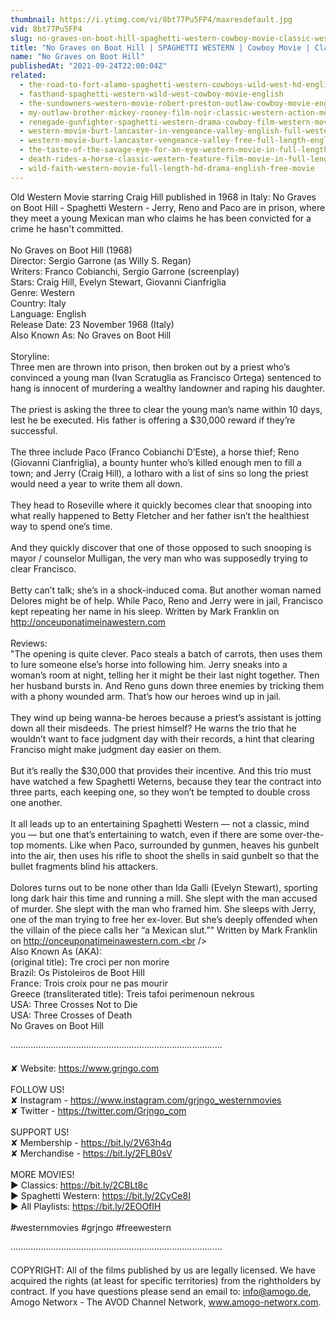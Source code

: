 ```yaml
---
thumbnail: https://i.ytimg.com/vi/8bt77Pu5FP4/maxresdefault.jpg
vid: 8bt77Pu5FP4
slug: no-graves-on-boot-hill-spaghetti-western-cowboy-movie-classic-western-english
title: "No Graves on Boot Hill | SPAGHETTI WESTERN | Cowboy Movie | Classic Western | English"
name: "No Graves on Boot Hill"
publishedAt: "2021-09-24T22:00:04Z"
related:
  - the-road-to-fort-alamo-spaghetti-western-cowboys-wild-west-hd-english
  - fasthand-spaghetti-western-wild-west-cowboy-movie-english
  - the-sundowners-western-movie-robert-preston-outlaw-cowboy-movie-english
  - my-outlaw-brother-mickey-rooney-film-noir-classic-western-action-movie-romance
  - renegade-gunfighter-spaghetti-western-drama-cowboy-film-western-movie
  - western-movie-burt-lancaster-in-vengeance-valley-english-full-western-movie-free-classic-film
  - western-movie-burt-lancaster-vengeance-valley-free-full-length-english-classic-cowboy-film
  - the-taste-of-the-savage-eye-for-an-eye-western-movie-in-full-length-english-free-feature-film
  - death-rides-a-horse-classic-western-feature-film-movie-in-full-length-full-movies-for-free
  - wild-faith-western-movie-full-length-hd-drama-english-free-movie
---
```


Old Western Movie starring Craig Hill published in 1968 in Italy: No Graves on Boot Hill - Spaghetti Western - Jerry, Reno and Paco are in prison, where they meet a young Mexican man who claims he has been convicted for a crime he hasn't committed.<br />
<br />
No Graves on Boot Hill (1968)<br />
Director: Sergio Garrone (as Willy S. Regan)<br />
Writers: Franco Cobianchi, Sergio Garrone (screenplay)<br />
Stars: Craig Hill, Evelyn Stewart, Giovanni Cianfriglia<br />
Genre: Western <br />
Country: Italy<br />
Language: English<br />
Release Date: 23 November 1968 (Italy) <br />
Also Known As: No Graves on Boot Hill <br />
<br />
Storyline:<br />
Three men are thrown into prison, then broken out by a priest who’s convinced a young man (Ivan Scratuglia as Francisco Ortega) sentenced to hang is innocent of murdering a wealthy landowner and raping his daughter.<br />
<br />
The priest is asking the three to clear the young man’s name within 10 days, lest he be executed. His father is offering a $30,000 reward if they’re successful.<br />
<br />
The three include Paco (Franco Cobianchi D’Este), a horse thief; Reno (Giovanni Cianfriglia), a bounty hunter who’s killed enough men to fill a town; and Jerry (Craig Hill), a lotharo with a list of sins so long the priest would need a year to write them all down.<br />
<br />
They head to Roseville where it quickly becomes clear that snooping into what really happened to Betty Fletcher and her father isn’t the healthiest way to spend one’s time.<br />
<br />
And they quickly discover that one of those opposed to such snooping is mayor / counselor Mulligan, the very man who was supposedly trying to clear Francisco.<br />
<br />
Betty can’t talk; she’s in a shock-induced coma. But another woman named Delores might be of help. While Paco, Reno and Jerry were in jail, Francisco kept repeating her name in his sleep. Written by Mark Franklin on http://onceuponatimeinawestern.com<br />
<br />
Reviews:<br />
"The opening is quite clever. Paco steals a batch of carrots, then uses them to lure someone else’s horse into following him. Jerry sneaks into a woman’s room at night, telling her it might be their last night together. Then her husband bursts in. And Reno guns down three enemies by tricking them with a phony wounded arm. That’s how our heroes wind up in jail.<br />
<br />
They wind up being wanna-be heroes because a priest’s assistant is jotting down all their misdeeds. The priest himself? He warns the trio that he wouldn’t want to face judgment day with their records, a hint that clearing Franciso might make judgment day easier on them.<br />
<br />
But it’s really the $30,000 that provides their incentive. And this trio must have watched a few Spaghetti Weterns, because they tear the contract into three parts, each keeping one, so they won’t be tempted to double cross one another.<br />
<br />
It all leads up to an entertaining Spaghetti Western — not a classic, mind you — but one that’s entertaining to watch, even if there are some over-the-top moments. Like when Paco, surrounded by gunmen, heaves his gunbelt into the air, then uses his rifle to shoot the shells in said gunbelt so that the bullet fragments blind his attackers.<br />
<br />
Dolores turns out to be none other than Ida Galli (Evelyn Stewart), sporting long dark hair this time and running a mill. She slept with the man accused of murder. She slept with the man who framed him. She sleeps with Jerry, one of the man trying to free her ex-lover. But she’s deeply offended when the villain of the piece calls her “a Mexican slut.”" Written by Mark Franklin on http://onceuponatimeinawestern.com.<br />
<br />
Also Known As (AKA):<br />
(original title): Tre croci per non morire<br />
Brazil: Os Pistoleiros de Boot Hill<br />
France: Trois croix pour ne pas mourir<br />
Greece (transliterated title): Treis tafoi perimenoun nekrous<br />
USA: Three Crosses Not to Die<br />
USA: Three Crosses of Death<br />
 No Graves on Boot Hill<br />
<br />
····················································································<br />
<br />
✘ Website: https://www.grjngo.com<br />
<br />
FOLLOW US!<br />
✘ Instagram - https://www.instagram.com/grjngo_westernmovies<br />
✘ Twitter - https://twitter.com/Grjngo_com<br />
<br />
SUPPORT US!<br />
✘ Membership - https://bit.ly/2V63h4q<br />
✘ Merchandise - https://bit.ly/2FLB0sV<br />
<br />
MORE MOVIES! <br />
► Classics: https://bit.ly/2CBLt8c <br />
► Spaghetti Western: https://bit.ly/2CyCe8I <br />
► All Playlists: https://bit.ly/2EOOfIH <br />
<br />
#westernmovies #grjngo #freewestern<br />
<br />
····················································································<br />
<br />
COPYRIGHT: All of the films published by us are legally licensed. We have acquired the rights (at least for specific territories) from the rightholders by contract. If you have questions please send an email to: info@amogo.de, Amogo Networx - The AVOD Channel Network, www.amogo-networx.com.